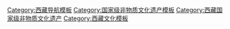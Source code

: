 {{Navbox
|name = 西藏国家级非物质文化遗产
|title = 西藏[[国家级非物质文化遗产代表性项目名录]]
|titlestyle =
|image =
|style = text-align:left;
|state = {{{state<includeonly>|collapsed</includeonly>}}}
|groupstyle = text-align:center;
| listclass = hlist
|group1 = 民间文学
|list1 = 
* [[格萨（斯）尔]]<sup>注</sup>
* [[珞巴族始祖传说]]
* [[嘉黎民间故事]]
|group2 = 传统音乐
|list2 = 
* [[藏族拉伊]]<sup>注</sup>（[[那曲拉伊]]）
* [[藏族民歌]]<sup>注</sup>（[[班戈昌鲁]]）
* [[佛教音乐]]<sup>注</sup>（[[直孔噶举派音乐]]，[[雄色寺绝鲁]]）
|group3 = 传统舞蹈
|list3 = 
* [[弦子舞]]<sup>注</sup>（[[芒康弦子舞]]）
* [[锅庄舞]]<sup>注</sup>（[[昌都锅庄舞]]）
* [[热巴舞]]<sup>注</sup>（[[丁青热巴]]，[[那曲比如丁嘎热巴]]）
* [[羌姆]]（[[日喀则扎什伦布寺羌姆]]，[[拉康加羌姆]]，[[直孔嘎尔羌姆]]，[[曲德寺阿羌姆]]，[[桑耶寺羌姆]]，[[门巴族拔羌姆]]，[[江洛德庆曲林寺尼姑羌姆]]，[[林芝米纳羌姆]]）
* [[卓舞]]（[[山南昌果卓舞]]，[[琼结久河卓舞]]）
* [[宣舞]]（[[古格宣舞]]，[[普堆巴宣舞]]，[[札达卡尔玛宣舞]]）
* [[拉萨囊玛]]
* [[堆谐]]<sup>注</sup>（[[拉孜堆谐]]）
* [[谐钦]]（[[拉萨纳如谐钦]]，[[南木林土布加谐钦]]，[[尼玛乡谐钦]]）
* [[阿谐]]（[[达布阿谐]]）
* [[嘎尔]]
* [[芒康三弦舞]]
* [[定日洛谐]]
* [[旦嘎甲谐]]
* [[廓孜]]
* [[协荣仲孜]]
* [[普兰果尔孜]]
* [[陈塘夏尔巴歌舞]]
|group4 = 传统戏剧
|list4 = 
* [[藏戏]]<sup>注</sup>（[[拉萨觉木隆]]，[[日喀则迥巴]]，[[日喀则南木林湘巴]]，[[日喀则仁布江嘎尔]]，[[山南雅隆扎西雪巴]]，[[山南琼结卡卓扎西宾顿]]，[[尼木塔荣藏戏]]）
* [[山南门巴戏]]
|group5 = 曲艺
|list5 = 

|group6 = 传统体育<br>游艺与杂技
|list6 = 
* [[赛马会]]<sup>注</sup>（[[当吉仁赛马会]]）
|group7 = 传统美术
|list7 = 
* [[藏族唐卡]]<sup>注</sup>（[[勉唐画派]]，[[钦泽画派]]，[[昌都嘎玛嘎赤画派]]，[[墨竹工卡直孔刺绣唐卡]]，[[勉萨画派]]）
* [[酥油花]]<sup>注</sup>（[[强巴林寺酥油花]]）
* [[藏文书法]]<sup>注</sup>（[[尼赤]]）
* [[彩砂坛城绘制]]
|group8 = 传统技艺
|list8 = 
* [[藏族邦典、卡垫织造技艺]]
* [[拉萨甲米水磨坊制作技艺]]
* [[藏紙|藏族造纸技艺]]
* [[藏族雕版印刷技艺]]<sup>注</sup>（[[波罗古泽刻版制作技艺]]）
* [[风筝制作技艺]]<sup>注</sup>（[[拉萨风筝]]）
* [[藏族金属锻制技艺]]<sup>注</sup>（[[藏族锻铜技艺]]，[[藏刀锻制技艺]]，[[扎西吉彩金银锻铜技艺]]）
* [[民族乐器制作技艺]]<sup>注</sup>（[[扎念琴制作技艺]]）
* [[藏香制作技艺]]
* [[曬鹽|晒盐技艺]]<sup>注</sup>（[[井盐晒制技艺]]）
* [[藏族矿植物颜料制作技艺]]
|group9 = 传统医药
|list9 = 
* [[藏医药]]<sup>注</sup>（[[拉萨北派藏医水银洗炼法和藏药仁青常觉配伍技艺]]，[[藏医外治法]]，[[藏医尿诊法]]，[[藏药炮制技艺]]，[[藏药七十味珍珠丸配伍技艺]]，[[藏药珊瑚七十味丸配伍技艺]]，[[藏药阿如拉炮制技艺]]，[[山南藏医药浴法]]）
|group10 = 民俗
|list10 = 
* [[雪顿节]]
* [[江孜达玛节]]
* [[珞巴族服饰]]
* [[藏族服饰]]<sup>注</sup>
* [[藏族天文历算]]
* [[藏历年]]
* [[望果节]]
|belowstyle= text-align:left;
|below = 
*上标“注”的项目为多省区市联合申报。
参见：[[西藏非物质文化遗产代表性项目名录]]
}}<noinclude>
[[Category:西藏导航模板]]
[[Category:国家级非物质文化遗产模板]]
[[Category:西藏国家级非物质文化遗产]]
[[Category:西藏文化模板]]
</noinclude>